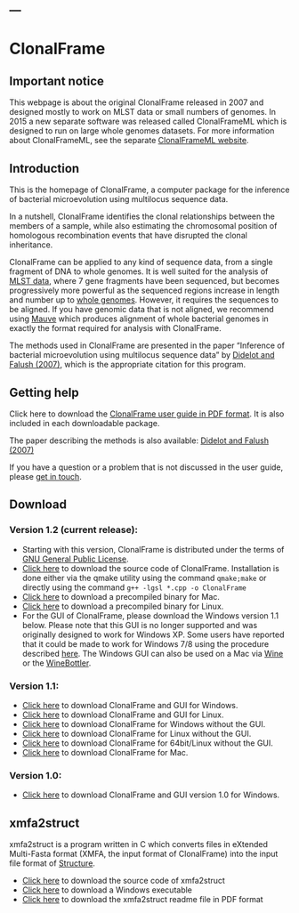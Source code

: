 ---
---
# ClonalFrame

## Important notice

This webpage is about the original ClonalFrame released in 2007 and designed mostly to work on MLST data or small numbers of genomes. In 2015 a new separate software was released called ClonalFrameML which is designed to run on large whole genomes datasets. For more information about ClonalFrameML, see the separate <a href="https://github.com/xavierdidelot/ClonalFrameML">ClonalFrameML website</a>.

## Introduction

This is the homepage of ClonalFrame, a computer package for the inference of bacterial microevolution using multilocus sequence data. 

In a nutshell, ClonalFrame identifies the clonal relationships between the members of a sample, while also estimating the chromosomal position of homologous recombination events that have disrupted the clonal inheritance. 

ClonalFrame can be applied to any kind of sequence data, from a single fragment of DNA to whole genomes. It is well suited for the analysis of <a href="http://pubmlst.org/">MLST data</a>, where 7 gene fragments have been sequenced, but becomes progressively more powerful as the sequenced regions increase in length and number up to <a href="http://www.genomesonline.org/">whole genomes</a>. However, it requires the sequences to be aligned. If you have genomic data that is not aligned, we recommend using <a href="http://gel.ahabs.wisc.edu/mauve/">Mauve</a> which produces alignment of whole bacterial genomes in exactly the format required for analysis with ClonalFrame. 

The methods used in ClonalFrame are presented in the paper "Inference of bacterial microevolution using multilocus sequence data" by <a href="http://www.genetics.org/cgi/content/abstract/175/3/1251">Didelot and Falush (2007)</a>, which is the appropriate citation for this program. 

## Getting help

Click here to download the <a href="http://www.stats.ox.ac.uk/~didelot/files/clonalframe-userguide.pdf">ClonalFrame user guide in PDF format</a>. It is also included in each downloadable package.

The paper describing the methods is also available: <a href="http://www.genetics.org/cgi/content/abstract/175/3/1251">Didelot and Falush (2007)</a> 

If you have a question or a problem that is not discussed in the user guide, please <a href="contact.htm">get in touch</a>. 

## Download

### Version 1.2 (current release): 

* Starting with this version, ClonalFrame is distributed under the terms of <a href="http://www.gnu.org/licenses/gpl.html">GNU General Public License</a>.
* <a href="http://www.stats.ox.ac.uk/~didelot/files/ClonalFrame-1.2.tar.gz">Click here</a> to download the source code of ClonalFrame. Installation is done either via the qmake utility using the command `qmake;make` or directly using the command `g++ -lgsl *.cpp -o ClonalFrame`
* <a href="http://www.stats.ox.ac.uk/~didelot/files/ClonalFrame-1.2-Mac.zip">Click here</a> to download a precompiled binary for Mac.
* <a href="http://www.stats.ox.ac.uk/~didelot/files/ClonalFrame-1.2-Lin.zip">Click here</a> to download a precompiled binary for Linux.
* For the GUI of ClonalFrame, please download the Windows version 1.1 below. Please note that this GUI is no longer supported and was originally designed to work for Windows XP. Some users have reported that it could be made to work for Windows 7/8 using the procedure described <a href="http://windows.microsoft.com/en-GB/windows7/products/features/windows-xp-mode">here</a>. The Windows GUI can also be used on a Mac via <a href=http://www.winehq.org/>Wine</a> or the <a href="http://winebottler.kronenberg.org/">WineBottler</a>. 

### Version 1.1:

* <a href="http://www.stats.ox.ac.uk/~didelot/files/clonalframeinstaller.zip">Click here</a> to download ClonalFrame and GUI for Windows. 
* <a href="http://www.stats.ox.ac.uk/~didelot/files/clonalframelinuxgui.zip">Click here</a> to download ClonalFrame and GUI for Linux. 
* <a href="http://www.stats.ox.ac.uk/~didelot/files/clonalframewin.zip">Click here</a> to download ClonalFrame for Windows without the GUI. 
* <a href="http://www.stats.ox.ac.uk/~didelot/files/clonalframelinux.zip">Click here</a> to download ClonalFrame for Linux without the GUI. 
* <a href="http://www.stats.ox.ac.uk/~didelot/files/clonalframelinux64.zip">Click here</a> to download ClonalFrame for 64bit/Linux without the GUI.
* <a href="http://www.stats.ox.ac.uk/~didelot/files/clonalframemac.zip">Click here</a> to download ClonalFrame for Mac. 

### Version 1.0:

* <a href="http://www.stats.ox.ac.uk/~didelot/files/clonalframeinstaller10.zip">Click here</a> to download ClonalFrame and GUI version 1.0 for Windows.

## xmfa2struct

xmfa2struct is a program written in C which converts files in eXtended Multi-Fasta format (XMFA, the input format of ClonalFrame) into the input file format of <a href="http://pritch.bsd.uchicago.edu/structure.html">Structure</a>.

* <a href="http://www.stats.ox.ac.uk/~didelot/files/xmfa2struct.c">Click here</a> to download the source code of xmfa2struct
* <a href="http://www.stats.ox.ac.uk/~didelot/files/xmfa2struct.zip">Click here</a> to download a Windows executable
* <a href="http://www.stats.ox.ac.uk/~didelot/files/xmfa2struct.pdf">Click here</a> to download the xmfa2struct readme file in PDF format
